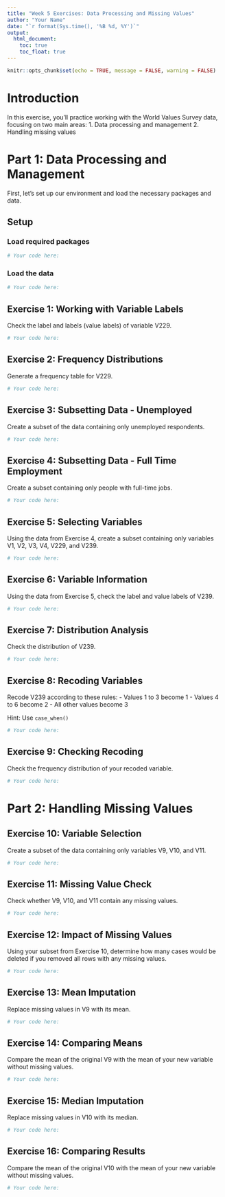 ```yaml
---
title: "Week 5 Exercises: Data Processing and Missing Values"
author: "Your Name"
date: "`r format(Sys.time(), '%B %d, %Y')`"
output:
  html_document:
    toc: true
    toc_float: true
---
```


```r
knitr::opts_chunk$set(echo = TRUE, message = FALSE, warning = FALSE)
```

# Introduction

In this exercise, you'll practice working with the World Values Survey data, focusing on two main areas:
1. Data processing and management
2. Handling missing values

# Part 1: Data Processing and Management

First, let's set up our environment and load the necessary packages and data.

## Setup

### Load required packages
```r
# Your code here:
```

### Load the data

```r
# Your code here:
```

## Exercise 1: Working with Variable Labels
Check the label and labels (value labels) of variable V229.

```r
# Your code here:

```

## Exercise 2: Frequency Distributions
Generate a frequency table for V229.

```r
# Your code here:

```

## Exercise 3: Subsetting Data - Unemployed
Create a subset of the data containing only unemployed respondents.

```r
# Your code here:
```

## Exercise 4: Subsetting Data - Full Time Employment
Create a subset containing only people with full-time jobs.

```r
# Your code here:
```

## Exercise 5: Selecting Variables
Using the data from Exercise 4, create a subset containing only variables V1, V2, V3, V4, V229, and V239.

```r
# Your code here:
```

## Exercise 6: Variable Information
Using the data from Exercise 5, check the label and value labels of V239.

```r
# Your code here:
```

## Exercise 7: Distribution Analysis
Check the distribution of V239.

```r
# Your code here:
```

## Exercise 8: Recoding Variables
Recode V239 according to these rules:
- Values 1 to 3 become 1
- Values 4 to 6 become 2
- All other values become 3

Hint: Use `case_when()`

```r
# Your code here:
```

## Exercise 9: Checking Recoding
Check the frequency distribution of your recoded variable.

```r
# Your code here:
```

# Part 2: Handling Missing Values

## Exercise 10: Variable Selection
Create a subset of the data containing only variables V9, V10, and V11.

```r
# Your code here:
```

## Exercise 11: Missing Value Check
Check whether V9, V10, and V11 contain any missing values.

```r
# Your code here:
```

## Exercise 12: Impact of Missing Values
Using your subset from Exercise 10, determine how many cases would be deleted if you removed all rows with any missing values.

```r
# Your code here:
```

## Exercise 13: Mean Imputation
Replace missing values in V9 with its mean.

```r
# Your code here:
```

## Exercise 14: Comparing Means
Compare the mean of the original V9 with the mean of your new variable without missing values.

```r
# Your code here:
```

## Exercise 15: Median Imputation
Replace missing values in V10 with its median.

```r
# Your code here:
```

## Exercise 16: Comparing Results
Compare the mean of the original V10 with the mean of your new variable without missing values.

```r
# Your code here:
```
